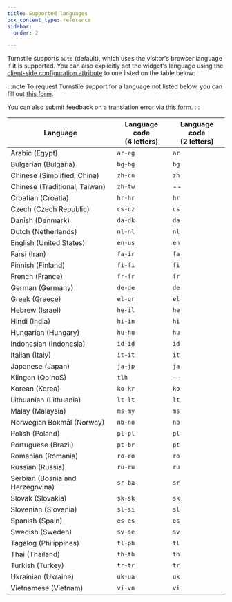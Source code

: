 ```yaml
---
title: Supported languages
pcx_content_type: reference
sidebar:
  order: 2

---
```


Turnstile supports `auto` (default), which uses the visitor's browser language if it is supported. You can also explicitly set the widget's language using the [client-side configuration attribute](/turnstile/get-started/client-side-rendering/#configurations) to one listed on the table below:

:::note
To request Turnstile support for a language not listed below, you can fill out [this form](https://forms.gle/L8njBeRFCsZAjJ2f7).

You can also submit feedback on a translation error via [this form](https://forms.gle/Cdz4YTRoagGpVwd7A).
:::

| Language                         | Language code<br/>(4 letters) | Language code<br/>(2 letters) |
| -------------------------------- | ----------------------------- | ----------------------------- |
| Arabic (Egypt)                   | `ar-eg`                       | `ar`                          |
| Bulgarian (Bulgaria)             | `bg-bg`                       | `bg`                          |
| Chinese (Simplified, China)      | `zh-cn`                       | `zh`                          |
| Chinese (Traditional, Taiwan)    | `zh-tw`                       | --                            |
| Croatian (Croatia)               | `hr-hr`                       | `hr`                          |
| Czech (Czech Republic)           | `cs-cz`                       | `cs`                          |
| Danish (Denmark)                 | `da-dk`                       | `da`                          |
| Dutch (Netherlands)              | `nl-nl`                       | `nl`                          |
| English (United States)          | `en-us`                       | `en`                          |
| Farsi (Iran)                     | `fa-ir`                       | `fa`                          |
| Finnish (Finland)                | `fi-fi`                       | `fi`                          |
| French (France)                  | `fr-fr`                       | `fr`                          |
| German (Germany)                 | `de-de`                       | `de`                          |
| Greek (Greece)                   | `el-gr`                       | `el`                          |
| Hebrew (Israel)                  | `he-il`                       | `he`                          |
| Hindi (India)                    | `hi-in`                       | `hi`                          |
| Hungarian (Hungary)              | `hu-hu`                       | `hu`                          |
| Indonesian (Indonesia)           | `id-id`                       | `id`                          |
| Italian (Italy)                  | `it-it`                       | `it`                          |
| Japanese (Japan)                 | `ja-jp`                       | `ja`                          |
| Klingon (Qo'noS)                 | `tlh`                         | --                            |
| Korean (Korea)                   | `ko-kr`                       | `ko`                          |
| Lithuanian (Lithuania)           | `lt-lt`                       | `lt`                          |
| Malay (Malaysia)                 | `ms-my`                       | `ms`                          |
| Norwegian Bokmål (Norway)        | `nb-no`                       | `nb`                          |
| Polish (Poland)                  | `pl-pl`                       | `pl`                          |
| Portuguese (Brazil)              | `pt-br`                       | `pt`                          |
| Romanian (Romania)               | `ro-ro`                       | `ro`                          |
| Russian (Russia)                 | `ru-ru`                       | `ru`                          |
| Serbian (Bosnia and Herzegovina) | `sr-ba`                       | `sr`                          |
| Slovak (Slovakia)                | `sk-sk`                       | `sk`                          |
| Slovenian (Slovenia)             | `sl-si`                       | `sl`                          |
| Spanish (Spain)                  | `es-es`                       | `es`                          |
| Swedish (Sweden)                 | `sv-se`                       | `sv`                          |
| Tagalog (Philippines)            | `tl-ph`                       | `tl`                          |
| Thai (Thailand)                  | `th-th`                       | `th`                          |
| Turkish (Turkey)                 | `tr-tr`                       | `tr`                          |
| Ukrainian (Ukraine)              | `uk-ua`                       | `uk`                          |
| Vietnamese (Vietnam)             | `vi-vn`                       | `vi`                          |
